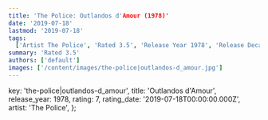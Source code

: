 ```yaml
---
title: 'The Police: Outlandos d'Amour (1978)'
date: '2019-07-18'
lastmod: '2019-07-18'
tags:
  ['Artist The Police', 'Rated 3.5', 'Release Year 1978', 'Release Decade 1970']
summary: 'Rated 3.5'
authors: ['default']
images: ['/content/images/the-police|outlandos-d_amour.jpg']
---
```


  key: 'the-police|outlandos-d_amour',
  title: 'Outlandos d'Amour',
  release_year: 1978,
  rating: 7,
  rating_date: '2019-07-18T00:00:00.000Z',
  artist: 'The Police',
};

<MusicRating data={data} />
